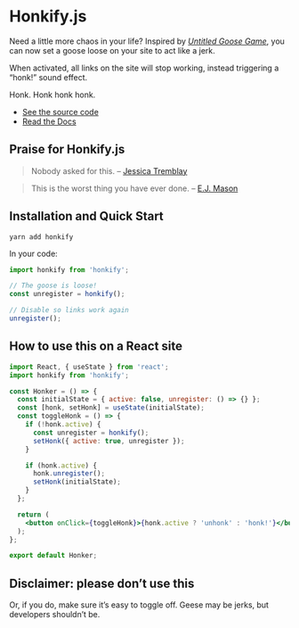 # Honkify.js

Need a little more chaos in your life? Inspired by [_Untitled Goose Game_](https://goose.game), you can now set a goose loose on your site to act like a jerk.

When activated, all links on the site will stop working, instead triggering a “honk!” sound effect.

Honk. Honk honk honk.

- [See the source code](https://github.com/jlengstorf/honkify)
- [Read the Docs](/docs/installation)

## Praise for Honkify.js

> Nobody asked for this. – [Jessica Tremblay](https://twitter.com/poofichu/status/1179146980569878528)

> This is the worst thing you have ever done. – [E.J. Mason](https://twitter.com/codeability/status/1179136560110768128)

## Installation and Quick Start

```
yarn add honkify
```

In your code:

```js
import honkify from 'honkify';

// The goose is loose!
const unregister = honkify();

// Disable so links work again
unregister();
```

## How to use this on a React site

```jsx
import React, { useState } from 'react';
import honkify from 'honkify';

const Honker = () => {
  const initialState = { active: false, unregister: () => {} };
  const [honk, setHonk] = useState(initialState);
  const toggleHonk = () => {
    if (!honk.active) {
      const unregister = honkify();
      setHonk({ active: true, unregister });
    }

    if (honk.active) {
      honk.unregister();
      setHonk(initialState);
    }
  };

  return (
    <button onClick={toggleHonk}>{honk.active ? 'unhonk' : 'honk!'}</button>
  );
};

export default Honker;
```

## Disclaimer: please don’t use this

Or, if you do, make sure it’s easy to toggle off. Geese may be jerks, but developers shouldn’t be.
